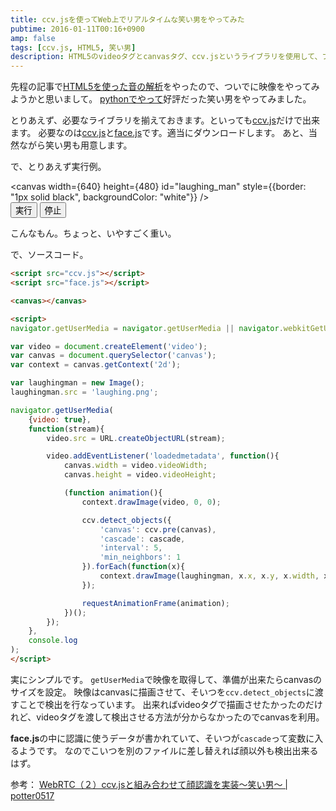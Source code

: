 ```yaml
---
title: ccv.jsを使ってWeb上でリアルタイムな笑い男をやってみた
pubtime: 2016-01-11T00:16+0900
amp: false
tags: [ccv.js, HTML5, 笑い男]
description: HTML5のvideoタグとcanvasタグ、ccv.jsというライブラリを使用して、ブラウザだけでカメラ入力を解析、顔認識をさせて笑い男の画像を重ねるプログラムを書いてみました。
---
```


先程の記事で[HTML5を使った音の解析](/blog/2016/01/html5-audio-context)をやったので、ついでに映像をやってみようかと思いまして。
[pythonでやって](/blog/2015/02/python-opencv-realtime-lauhgingman)好評だった笑い男をやってみました。

とりあえず、必要なライブラリを揃えておきます。といっても[ccv.js](https://github.com/liuliu/ccv/tree/unstable/js)だけで出来ます。
必要なのは[ccv.js](https://github.com/liuliu/ccv/blob/unstable/js/ccv.js)と[face.js](https://github.com/liuliu/ccv/blob/unstable/js/face.js)です。適当にダウンロードします。
あと、当然ながら笑い男も用意します。

で、とりあえず実行例。
<script async src="/blog/2016/01/ccv.js"></script>
<script async src="/blog/2016/01/face.js"></script>

<canvas width={640} height={480} id="laughing_man" style={{border: "1px solid black", backgroundColor: "white"}} /><br />
<button id="laughing_run_button">実行</button>
<button id="laughing_stop_button">停止</button>

<script defer src="/blog/2016/01/html5-realtime-laughing-man.js"></script>
こんなもん。ちょっと、いやすごく重い。

で、ソースコード。

``` html
<script src="ccv.js"></script>
<script src="face.js"></script>

<canvas></canvas>

<script>
navigator.getUserMedia = navigator.getUserMedia || navigator.webkitGetUserMedia || navigator.mozGetUserMedia || navigator.msGetUserMedia;

var video = document.createElement('video');
var canvas = document.querySelector('canvas');
var context = canvas.getContext('2d');

var laughingman = new Image();
laughingman.src = 'laughing.png';

navigator.getUserMedia(
    {video: true},
    function(stream){
        video.src = URL.createObjectURL(stream);

        video.addEventListener('loadedmetadata', function(){
            canvas.width = video.videoWidth;
            canvas.height = video.videoHeight;

            (function animation(){
                context.drawImage(video, 0, 0);

                ccv.detect_objects({
                    'canvas': ccv.pre(canvas),
                    'cascade': cascade,
                    'interval': 5,
                    'min_neighbors': 1
                }).forEach(function(x){
                    context.drawImage(laughingman, x.x, x.y, x.width, x.height);
                });

                requestAnimationFrame(animation);
            })();
        });
    },
    console.log
);
</script>
```

実にシンプルです。
`getUserMedia`で映像を取得して、準備が出来たらcanvasのサイズを設定。
映像はcanvasに描画させて、そいつを`ccv.detect_objects`に渡すことで検出を行なっています。
出来ればvideoタグで描画させたかったのだけれど、videoタグを渡して検出させる方法が分からなかったのでcanvasを利用。

**face.js**の中に認識に使うデータが書かれていて、そいつが`cascade`って変数に入るようです。
なのでこいつを別のファイルに差し替えれば顔以外も検出出来るはず。

参考： [WebRTC（２）ccv.jsと組み合わせて顔認識を実装〜笑い男〜 | potter0517](https://potter0517.wordpress.com/2013/03/17/webrtc-2/)
